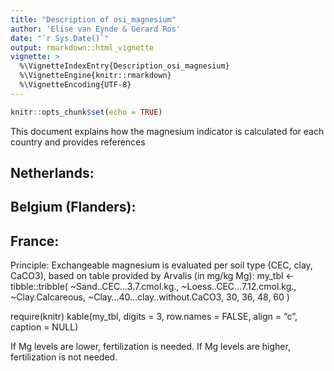 ```yaml
---
title: "Description of osi_magnesium"
author: 'Elise van Eynde & Gerard Ros'
date: "`r Sys.Date()`"
output: rmarkdown::html_vignette
vignette: >
  %\VignetteIndexEntry{Description_osi_magnesium}
  %\VignetteEngine{knitr::rmarkdown}
  %\VignetteEncoding{UTF-8}
---
```


```r
knitr::opts_chunk$set(echo = TRUE)
```

This document explains how the magnesium indicator is calculated for each country and provides references


## Netherlands:



## Belgium (Flanders): 

## France:

Principle: Exchangeable magnesium is evaluated per soil type (CEC, clay, CaCO3), based on table provided by Arvalis (in mg/kg Mg):
my_tbl <- tibble::tribble(
  ~Sand..CEC...3.7.cmol.kg., ~Loess..CEC...7.12.cmol.kg., ~Clay.Calcareous, ~Clay...40...clay..without.CaCO3,
                         30,                          36,               48,                               60
  )

require(knitr)
kable(my_tbl, digits = 3, row.names = FALSE, align = "c",
              caption = NULL)

If Mg levels are lower, fertilization is needed. If Mg levels are higher, fertilization is not needed. 
